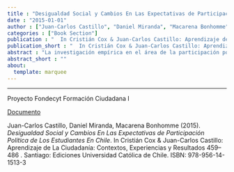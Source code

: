 ```yaml
---
title : "Desigualdad Social y Cambios En Las Expectativas de Participación Política de Los Estudiantes En Chile"
date : "2015-01-01"
author : ["Juan-Carlos Castillo", "Daniel Miranda", "Macarena Bonhomme"]
categories : ["Book Section"]
publication : "  In Cristián Cox & Juan-Carlos Castillo: Aprendizaje de La Ciudadanía: Contextos, Experiencias y Resultados 459--486 . Santiago: Ediciones Universidad Católica de Chile. ISBN: 978-956-14-1513-3"
publication_short : "  In Cristián Cox & Juan-Carlos Castillo: Aprendizaje de La Ciudadanía: Contextos, Experiencias y Resultados 459--486 . Santiago: Ediciones Universidad Católica de Chile. ISBN: 978-956-14-1513-3"
abstract : "La investigación empírica en el área de la participación política  ha demostrado consistentemente que los mayores niveles de  participación están en general asociados a un nivel socioeconómico  alto, particularmente a un mayor nivel de educación (Brady et al.,  1995; Dalton, 1988; Han, 2009; Lijphart, 1997; Marien et al., 2010). Esta  asociación estaría acentuada en contextos de una mayor desigualdad  económica, dado que esta implica que una pequeña parte de la  población posee la mayor parte de los ingresos y privilegios, los que  a su vez reproducen una polarización del estatus socioeconómico.  A través de este proceso circular, una gran desigualdad económica  reproduce la desigualdad en términos políticos, lo que no solo amenaza  el principio de equidad –que es la piedra angular de la democracia (un  ciudadano=un voto)–, sino también la legitimidad y estabilidad del  mismo sistema democrático. Reducir la brecha de desigualdad de origen es uno de los objetivos  fundamentales de la educación, la cual –supuestamente– puede lograr  esta tarea sirviendo como mecanismo principal para la movilidad  social. Sin embargo, basándose en los distintos resultados de las pruebas  de logro académico, es evidente que esta meta está lejos de ser lograda  en nuestro país: el origen socioeconómico de los estudiantes continúa  siendo un predictor fundamental del desempeño académico (Bravo et al.,  2008; Manzi et al., 2007; Mizala et al., 2004 y 2007; Mizala y Romaguera,  2002). Ya que los colegios transfieren a sus alumnos elementos que van  más allá del mero conocimiento académico, este estudio se concentrará  en las siguientes preguntas: ¿En qué medida el origen socioeconómico  de un estudiante influye en su futura participación política?, ¿son los  colegios capaces de reducir esta asociación? y ¿cuánto ha cambiado esta  asociación a lo largo del tiempo? Para responder estas preguntas, el presente artículo utiliza los  datos provistos por los estudios de educación cívica y ciudadana de  la Asociación Internacional para la Evaluación de Logro Educativo  (IEA), aplicados en Chile en 1999 (Estudio de Educación Cívica,  CIVED) y 2009 (Estudio Internacional de Educación Cívica y  Ciudadana, ICCS). Contar con la información de estos estudios  permitió a los investigadores analizar el conocimiento cívico y las  actitudes políticas entre estudiantes de octavo básico, representando  una oportunidad única para la investigación a nivel nacional.  En el presente texto, nos enfocamos en las expectativas de  participación política, un tema que está presente en ambos estudios  (CIVED, ICCS) y que, por ende, permitirá comparaciones a lo largo  del tiempo. En el contexto de este escrito, el concepto participación  política se refiere a la dimensión de la participación que se relaciona  con el involucramiento con instituciones políticas formales y sus  prácticas, tales como ejercer el voto y registrarse en organizaciones  políticas (Chanan, 2003; Putnam, 1993; Schulz et al., 2010). Para  contextualizar el análisis, este artículo comienza introduciendo la  situación de Chile en relación con la desigualdad económica y la  participación política, así como también el rol que tienen los temas  cívicos y de ciudadanía en el currículo escolar chileno."
abstract_short : ""
about:
  template: marquee
---
```

---
Proyecto Fondecyt Formación Ciudadana I

[Documento](/documents/pdf/2015_desigualdad.pdf)


::: {.callout-note title="How to cite this work"}

Juan-Carlos Castillo, Daniel Miranda, Macarena Bonhomme (2015). *Desigualdad Social y Cambios En Las Expectativas de Participación Política de Los Estudiantes En Chile*.   In Cristián Cox & Juan-Carlos Castillo: Aprendizaje de La Ciudadanía: Contextos, Experiencias y Resultados 459--486 . Santiago: Ediciones Universidad Católica de Chile. ISBN: 978-956-14-1513-3

:::

